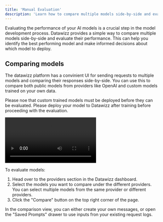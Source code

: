 ```yaml
---
title: 'Manual Evaluation'
description: 'Learn how to compare multiple models side-by-side and evaluate their performance'
---
```


Evaluating the performance of your AI models is a crucial step in the model development process. Datawizz provides a simple way to compare multiple models side-by-side and evaluate their performance. This can help you identify the best performing model and make informed decisions about which model to deploy.

## Comparing models

The datawizz platform has a convinient UI for sending requests to multiple models and comparing their responses side-by-side. You can use this to compare both public models from providers like OpenAI and custom models trained on your own data.

<Note>Please noe that custom trained models must be deployed before they can be evaluated. Please deploy your model to Datawizz after training before proceeding with the evaluation.</Note>

![Model Comparison](/images/evaluation/manual-compare-models-1.mp4)

To evaluate models:

1. Head over to the providers section in the Datawizz dashboard.
2. Select the models you want to compare under the different providers. You can select multiple models from the same provider or different providers.
3. Click the "Compare" button on the top right corner of the page.

In the comparison view, you can either create your own messages, or open the "Saved Prompts" drawer to use inputs fron your existing request logs.